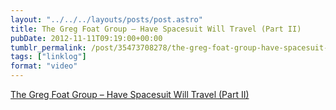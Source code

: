 ```yaml
---
layout: "../../../layouts/posts/post.astro"
title: The Greg Foat Group – Have Spacesuit Will Travel (Part II)
pubDate: 2012-11-11T09:19:00+00:00
tumblr_permalink: /post/35473708278/the-greg-foat-group-have-spacesuit-will-travel
tags: ["linklog"]
format: "video"
---
```



<YouTube id="https://www.youtube.com/watch?v=k1Ph0wIGpOs" />

[The Greg Foat Group &#8211; Have Spacesuit Will Travel (Part II)][1]

[1]: https://www.youtube.com/watch?v=k1Ph0wIGpOs
